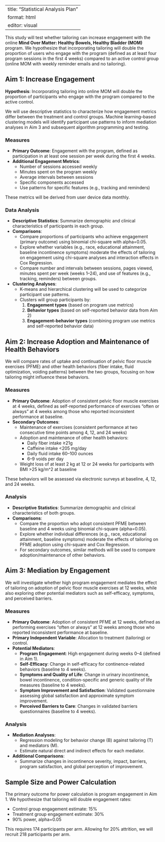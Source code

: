
---
title: "Statistical Analysis Plan"
format: html
editor: visual
---


This study will test whether tailoring can increase engagement with the online **Mind Over Matter: Healthy Bowels, Healthy Bladder (MOM)** program. We hypothesize that incorporating tailoring will double the proportion of users who engage with the program (defined as at least four program sessions in the first 4 weeks) compared to an active control group (online MOM with weekly reminder emails and no tailoring).

## Aim 1: Increase Engagement

**Hypothesis**: Incorporating tailoring into online MOM will double the proportion of participants who engage with the program compared to the active control.

We will use descriptive statistics to characterize how engagement metrics differ between the treatment and control groups. Machine learning–based clustering models will identify participant use patterns to inform mediation analyses in Aim 3 and subsequent algorithm programming and testing.

### Measures

- **Primary Outcome**: Engagement with the program, defined as participation in at least one session per week during the first 4 weeks.
- **Additional Engagement Metrics**: 
  - Number of sessions accessed weekly  
  - Minutes spent on the program weekly  
  - Average intervals between sessions  
  - Specific components accessed  
  - Use patterns for specific features (e.g., tracking and reminders)  

These metrics will be derived from user device data monthly.

### Data Analysis

- **Descriptive Statistics**: Summarize demographic and clinical characteristics of participants in each group.  
- **Comparisons**:  
  - Compare proportions of participants who achieve engagement (primary outcome) using binomial chi-square with alpha=0.05.  
  - Explore whether variables (e.g., race, educational attainment, baseline incontinence symptoms) moderate the effects of tailoring on engagement using chi-square analyses and interaction effects in Cox Regression.  
  - Compare number and intervals between sessions, pages viewed, minutes spent per week (weeks 1–24), and use of features (e.g., tracking, reminders) between groups.

- **Clustering Analyses**:  
  - K-means and hierarchical clustering will be used to categorize participant use patterns.  
  - Clusters will group participants by:
    1. **Engagement types** (based on program use metrics)  
    2. **Behavior types** (based on self-reported behavior data from Aim 2)  
    3. **Engagement-behavior types** (combining program use metrics and self-reported behavior data)


## Aim 2: Increase Adoption and Maintenance of Health Behaviors

We will compare rates of uptake and continuation of pelvic floor muscle exercises (PFME) and other health behaviors (fiber intake, fluid optimization, voiding patterns) between the two groups, focusing on how tailoring might influence these behaviors.

### Measures

- **Primary Outcome**: Adoption of consistent pelvic floor muscle exercises at 4 weeks, defined as self-reported performance of exercises “often or always” at 4 weeks among those who reported inconsistent performance at baseline.  
- **Secondary Outcomes**:
  - Maintenance of exercises (consistent performance at two consecutive time points among 4, 12, and 24 weeks)  
  - Adoption and maintenance of other health behaviors:  
    - Daily fiber intake ≥21g  
    - Caffeine intake <205 mg/day  
    - Daily fluid intake 60–100 ounces  
    - 6–9 voids per day  
  - Weight loss of at least 2 kg at 12 or 24 weeks for participants with BMI >25 kg/m^2 at baseline

These behaviors will be assessed via electronic surveys at baseline, 4, 12, and 24 weeks.

### Analysis

- **Descriptive Statistics**: Summarize demographic and clinical characteristics of both groups.  
- **Comparisons**:  
  - Compare the proportion who adopt consistent PFME between baseline and 4 weeks using binomial chi-square (alpha=0.05).  
  - Explore whether individual differences (e.g., race, educational attainment, baseline symptoms) moderate the effects of tailoring on PFME adoption using chi-square and Cox Regression.  
  - For secondary outcomes, similar methods will be used to compare adoption/maintenance of other behaviors.


## Aim 3: Mediation by Engagement

We will investigate whether high program engagement mediates the effect of tailoring on adoption of pelvic floor muscle exercises at 12 weeks, while also exploring other potential mediators such as self-efficacy, symptoms, and perceived barriers.

### Measures

- **Primary Outcome**: Adoption of consistent PFME at 12 weeks, defined as performing exercises “often or always” at 12 weeks among those who reported inconsistent performance at baseline.  
- **Primary Independent Variable**: Allocation to treatment (tailoring) or control.  
- **Potential Mediators**:  
  - **Program Engagement**: High engagement during weeks 0–4 (defined in Aim 1).  
  - **Self-Efficacy**: Change in self-efficacy for continence-related behaviors (baseline to 4 weeks).  
  - **Symptoms and Quality of Life**: Change in urinary incontinence, bowel incontinence, condition-specific and generic quality of life measures (baseline to 4 weeks).  
  - **Symptom Improvement and Satisfaction**: Validated questionnaire assessing global satisfaction and approximate symptom improvement.  
  - **Perceived Barriers to Care**: Changes in validated barriers questionnaires (baseline to 4 weeks).

### Analysis

- **Mediation Analyses**:  
  - Regression modeling for behavior change (B) against tailoring (T) and mediators (M).  
  - Estimate natural direct and indirect effects for each mediator.  
- **Additional Comparisons**:  
  - Summarize changes in incontinence severity, impact, barriers, program satisfaction, and global perception of improvement.


## Sample Size and Power Calculation

The primary outcome for power calculation is program engagement in Aim 1. We hypothesize that tailoring will double engagement rates:

- Control group engagement estimate: 15%  
- Treatment group engagement estimate: 30%  
- 90% power, alpha=0.05  

This requires 174 participants per arm. Allowing for 20% attrition, we will recruit 218 participants per arm.
